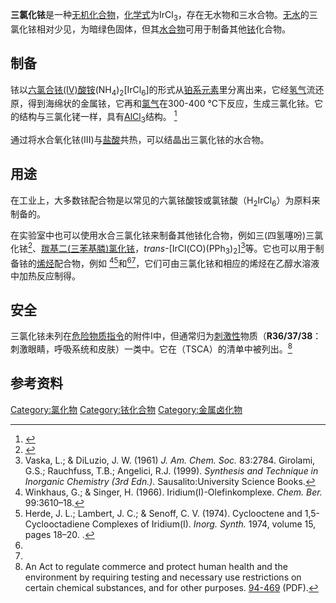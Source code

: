 {{Chembox
| Verifiedfields = changed
| Watchedfields = changed
| verifiedrevid = 443643874
| Name = 三氯化铱
| ImageFile = Aluminium-trichloride-crystal-3D-balls.png
| ImageName = Iridium(III) chloride
| NameEn = Iridium trichloride
| OtherNames = 氯化铱(III)
|Section1={{Chembox Identifiers
| CASNo_Ref = {{cascite|correct|CAS}}
| CASNo = 10025-83-9
| CASNo_Comment = 无水
| CASNo2 = 13569-57-8
| CASNo2_Comment = 三水
| CASNo2_Ref = {{cascite|correct|CAS}}
| CASNo3 = 14996-61-3
| CASNo3_Comment = 水合物
| CASNo3_Ref = {{cascite|correct|CAS}}
| UNII_Ref = {{fdacite|changed|FDA}}
| UNII = 20278OEG45
| EINECS = 233-044-6
| ChemSpiderID_Ref = {{chemspidercite|changed|chemspider}}
| ChemSpiderID = 23837
| RTECS =
| PubChem = 82301 
| SMILES = Cl[Ir](Cl)Cl
 }}
|Section2={{Chembox Properties
| Formula = IrCl<sub>3</sub>
| MolarMass = 298.58 g/mol (无水)
| Appearance = 暗绿色固体
| Density = 5.30 g/cm<sup>3</sup>, 固体
| Solubility = 不可溶 (无水 IrCl<sub>3</sub>), 可溶 (水合物)
| MeltingPtC = 763
| MeltingPt_notes = (分解)
| MagSus = −14.4·10<sup>−6</sup> cm<sup>3</sup>/mol }}
|Section3={{Chembox Structure
| CrystalStruct = [[单斜晶系|单斜]]，[[Pearson符号|mS16]]
| SpaceGroup = C12/m1, No. 12
 }}
|Section4={{Chembox Thermochemistry
| DeltaHf = -257 kJ/mol
 }}
|Section7={{Chembox Hazards
| EUClass = 未列出
| FlashPt = 不可燃
 }}
|Section8={{Chembox Related
| OtherAnions = 
| OtherCations = [[三氯化铑|三氯化铑]]
| OtherCpds = [[二氯化铂|二氯化铂]]}}
}}

'''三氯化铱'''是一种[[无机化合物|无机化合物]]，[[化学式|化学式]]为IrCl<sub>3</sub>，存在无水物和三水合物。[[无水|无水]]的三氯化铱相对少见，为暗绿色固体，但其[[水合物|水合物]]可用于制备其他[[铱|铱]]化合物。

==制备==
铱以[[六氯合铱(IV)酸铵|六氯合铱(IV)酸铵]](NH<sub>4</sub>)<sub>2</sub>[IrCl<sub>6</sub>]的形式从[[铂系元素|铂系元素]]里分离出来，它经[[氢气|氢气]]流还原，得到海绵状的金属铱，它再和[[氯气|氯气]]在300-400 °C下反应，生成三氯化铱。它的结构与三氯化铑一样，具有[[氯化铝|AlCl<sub>3</sub>]]结构。 <ref>{{Greenwood&Earnshaw}}</ref>

通过将水合氧化铱(III)与[[盐酸|盐酸]]共热，可以结晶出三氯化铱的水合物。

==用途==
在工业上，大多数铱配合物是以常见的六氯铱酸铵或氯铱酸（H<sub>2</sub>IrCl<sub>6</sub>）为原料来制备的。

在实验室中也可以使用水合三氯化铱来制备其他铱化合物，例如三(四氢噻吩)三氯化铱<ref>{{cite journal|journal=Mendeleev Communications|volume=29|issue=2|language=en|date=2019-03|pages=128–131|doi=10.1016/j.mencom.2019.03.002|url=https://linkinghub.elsevier.com/retrieve/pii/S0959943619300549|title=Cyclometallated 1,2,3-triazol-5-ylidene iridium(III) complexes: synthesis, structure, and photoluminescence properties|accessdate=2020-07-11|author=Maxim A. Topchiy, Pavel B. Dzhevakov, Nikita Yu. Kirilenko, Sergey A. Rzhevskiy, Alexandra A. Ageshina, Victor N. Khrustalev, Dmitry Yu. Paraschuk, Maxim V. Bermeshev, Mikhail S. Nechaev, Andrey F. Asachenko|archive-date=2019-05-30|archive-url=https://web.archive.org/web/20190530100405/https://linkinghub.elsevier.com/retrieve/pii/S0959943619300549|dead-url=no}}</ref>、[[羰基二(三苯基膦)氯化铱|羰基二(三苯基膦)氯化铱]]，''trans''-[IrCl(CO)(PPh<sub>3</sub>)<sub>2</sub>]<ref>Vaska, L.; & DiLuzio, J. W. (1961) ''J. Am. Chem. Soc.'' 83:2784. Girolami, G.S.; Rauchfuss, T.B.; Angelici, R.J. (1999). ''Synthesis and Technique in Inorganic Chemistry (3rd Edn.)''. Sausalito:University Science Books.</ref>等。它也可以用于制备铱的[[烯烃|烯烃]]配合物，例如{{le|环辛二烯氯化铱二聚体|Cyclooctadiene iridium chloride dimer}} <ref name = winkhaus>Winkhaus, G.; & Singer, H. (1966). Iridium(I)-Olefinkomplexe. ''Chem. Ber.'' 99:3610–18.</ref><ref name="senoffcod">Herde, J. L.; Lambert, J. C.; & Senoff, C. V. (1974). Cyclooctene and 1,5-Cyclooctadiene Complexes of Iridium(I). ''Inorg. Synth.'' 1974, volume 15, pages 18–20. {{DOI|10.1002/9780470132463.ch5}}.</ref>和{{le|二(环辛烯)氯化铱二聚体|Chlorobis(cyclooctene)iridium dimer}}<ref name="senoffcod" /><ref name = winkhaus/>，它们可由三氯化铱和相应的烯烃在乙醇水溶液中加热反应制得。

==安全==
三氯化铱未列在[[危险物质指令|危险物质指令]]的附件I中，但通常归为[[刺激性|刺激性]]物质（'''R36/37/38'''：刺激眼睛，呼吸系统和皮肤）一类中。它在{{le|有毒物质控制法案|Toxic Substances Control Act of 1976}}（TSCA）的清单中被列出。<ref>An Act to regulate commerce and protect human health and the environment by requiring testing and necessary use restrictions on certain chemical substances, and for other purposes.  [http://www.gpo.gov/fdsys/pkg/STATUTE-90/pdf/STATUTE-90-Pg2003.pdf 94-469] {{Wayback|url=http://www.gpo.gov/fdsys/pkg/STATUTE-90/pdf/STATUTE-90-Pg2003.pdf |date=20171026110951 }} (PDF).</ref>

==参考资料==
<references/>

{{铱化合物}}
{{氯化物}}

[[Category:氯化物|Category:氯化物]]
[[Category:铱化合物|Category:铱化合物]]
[[Category:金属卤化物|Category:金属卤化物]]